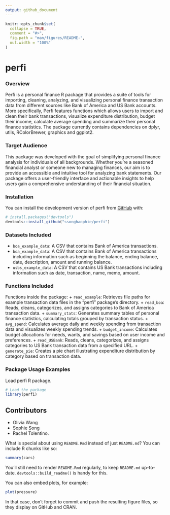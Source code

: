 ```yaml
---
output: github_document
---
```


<!-- README.md is generated from README.Rmd. Please edit that file -->

```r
knitr::opts_chunk$set(
  collapse = TRUE,
  comment = "#>",
  fig.path = "man/figures/README-",
  out.width = "100%"
)
```

# perfi

<!-- badges: start -->
<!-- badges: end -->

### Overview
Perfi is a personal finance R package that  provides a suite of tools for importing, cleaning, analyzing, and visualizing personal finance transaction data from different sources like Bank of America and US Bank accounts. More specifically, Perfi features functions which allows users to import and clean their bank transactions, visualize expenditure distribution, budget their income, calculate average spending and summarize their personal finance statistics. The package currently contains dependencies on dplyr, utils, RColorBrewer, graphics and ggplot2. 


### Target Audience
This package was developed with the goal of simplifying personal finance analysis for individuals of all backgrounds. Whether you're a seasoned financial analyst or someone new to managing finances, our aim is to provide an accessible and intuitive tool for analyzing bank statements. Our package offers a user-friendly interface and actionable insights to help users gain a comprehensive understanding of their financial situation.


### Installation 


You can install the development version of perfi from [GitHub](https://github.com/) with:
```r
# install.packages("devtools")
devtools::install_github("ssonghaophie/perfi")
```



### Datasets Included 
+ `boa_example_data`: A CSV that contains Bank of America transactions.
+ `boa_example_data`: A CSV that contains Bank of America transactions including information such as beginning the balance, ending balance, date, description, amount and running balance. 
+ `usbs_example_data`: A CSV that contains US Bank transactions including information such as date, transaction, name, memo, amount. 

### Functions Included

Functions inside the package:
+ `read_example`: Retrieves file paths for example transaction data files in the "perfi" package's directory.
+ `read_boa`: Reads, cleans, categorizes, and assigns categories to Bank of America transaction data.
+ `summary_stats`: Generates summary tables of personal finance statistics, calculating totals grouped by transaction status.
+ `avg_spend`: Calculates average daily and weekly spending from transaction data and visualizes weekly spending trends.
+ `budget_income`: Calculates budget allocations for needs, wants, and savings based on user income and preferences.
+ `read_USBank`: Reads, cleans, categorizes, and assigns categories to US Bank transaction data from a specified URL.
+ `generate_pie`: Creates a pie chart illustrating expenditure distribution by category based on transaction data.

### Package Usage Examples

Load perfi R package. 

```r
# Load the package 
library(perfi)

```

## Contributors

- Olivia Wang 
- Sophie Song
- Rachel Tolentino.


What is special about using `README.Rmd` instead of just `README.md`? You can include R chunks like so:

```r
summary(cars)
```

You'll still need to render `README.Rmd` regularly, to keep `README.md` up-to-date. `devtools::build_readme()` is handy for this.

You can also embed plots, for example:

```r
plot(pressure)
```

In that case, don't forget to commit and push the resulting figure files, so they display on GitHub and CRAN.
